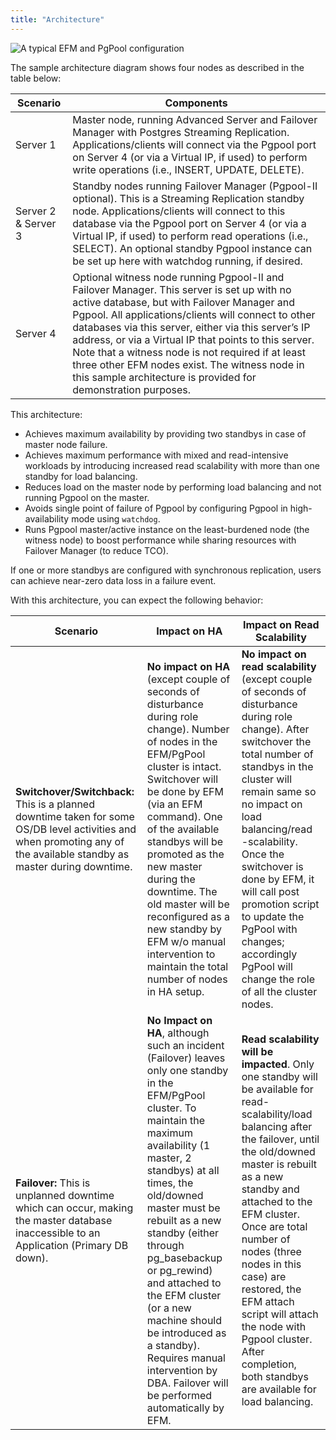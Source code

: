 ```yaml
---
title: "Architecture"
---
```


<div id="architecture" class="registered_link"></div>


![*A typical EFM and PgPool configuration*](images/edb_ha_architecture.png)

The sample architecture diagram shows four nodes as described in the table below:

| **Scenario**        | **Components**                                                                                                                                                                                                                                                                                                                                                                                                                                                                           |
| ------------------- | ---------------------------------------------------------------------------------------------------------------------------------------------------------------------------------------------------------------------------------------------------------------------------------------------------------------------------------------------------------------------------------------------------------------------------------------------------------------------------------------- |
| Server 1            | Master node, running Advanced Server and Failover Manager with Postgres Streaming Replication. Applications/clients will connect via the Pgpool port on Server 4 (or via a Virtual IP, if used) to perform write operations (i.e., INSERT, UPDATE, DELETE).                                                                                                                                                                                                                              |
| Server 2 & Server 3 | Standby nodes running Failover Manager (Pgpool-II optional). This is a Streaming Replication standby node. Applications/clients will connect to this database via the Pgpool port on Server 4 (or via a Virtual IP, if used) to perform read operations (i.e., SELECT). An optional standby Pgpool instance can be set up here with watchdog running, if desired.                                                                                                                        |
| Server 4            | Optional witness node running Pgpool-II and Failover Manager. This server is set up with no active database, but with Failover Manager and Pgpool. All applications/clients will connect to other databases via this server, either via this server’s IP address, or via a Virtual IP that points to this server. Note that a witness node is not required if at least three other EFM nodes exist. The witness node in this sample architecture is provided for demonstration purposes. |

This architecture:

  - Achieves maximum availability by providing two standbys in case of master node failure.
  - Achieves maximum performance with mixed and read-intensive workloads by introducing increased read scalability with more than one standby for load balancing.
  - Reduces load on the master node by performing load balancing and not running Pgpool on the master.
  - Avoids single point of failure of Pgpool by configuring Pgpool in high-availability mode using `watchdog`.
  - Runs Pgpool master/active instance on the least-burdened node (the witness node) to boost performance while sharing resources with Failover Manager (to reduce TCO).

If one or more standbys are configured with synchronous replication, users can achieve near-zero data loss in a failure event.

With this architecture, you can expect the following behavior:

| **Scenario**                                                                                                                                                           | **Impact on HA**                                                                                                                                                                                                                                                                                                                                                                                                                                                        | **Impact on Read Scalability**                                                                                                                                                                                                                                                                                                                                                                                                       |
| ---------------------------------------------------------------------------------------------------------------------------------------------------------------------- | ----------------------------------------------------------------------------------------------------------------------------------------------------------------------------------------------------------------------------------------------------------------------------------------------------------------------------------------------------------------------------------------------------------------------------------------------------------------------- | ------------------------------------------------------------------------------------------------------------------------------------------------------------------------------------------------------------------------------------------------------------------------------------------------------------------------------------------------------------------------------------------------------------------------------------ |
| **Switchover/Switchback:** This is a planned downtime taken for some OS/DB level activities and when promoting any of the available standby as master during downtime. | **No impact on HA** (except couple of seconds of disturbance during role change). Number of nodes in the EFM/PgPool cluster is intact. Switchover will be done by EFM (via an EFM command). One of the available standbys will be promoted as the new master during the downtime. The old master will be reconfigured as a new standby by EFM w/o manual intervention to maintain the total number of nodes in HA setup.                                                | **No impact on read scalability** (except couple of seconds of disturbance during role change). After switchover the total number of standbys in the cluster will remain same so no impact on load balancing/read -scalability. Once the switchover is done by EFM, it will call post promotion script to update the PgPool with changes; accordingly PgPool will change the role of all the cluster nodes.                          |
| **Failover:** This is unplanned downtime which can occur, making the master database inaccessible to an Application (Primary DB down).                                 | **No Impact on HA**, although such an incident (Failover) leaves only one standby in the EFM/PgPool cluster. To maintain the maximum availability (1 master, 2 standbys) at all times, the old/downed master must be rebuilt as a new standby (either through pg_basebackup or pg_rewind) and attached to the EFM cluster (or a new machine should be introduced as a standby). Requires manual intervention by DBA. Failover will be performed automatically by EFM. | **Read scalability will be impacted**. Only one standby will be available for read-scalability/load balancing after the failover, until the old/downed master is rebuilt as a new standby and attached to the EFM cluster. Once are total number of nodes (three nodes in this case) are restored, the EFM attach script will attach the node with Pgpool cluster. After completion, both standbys are available for load balancing. |
